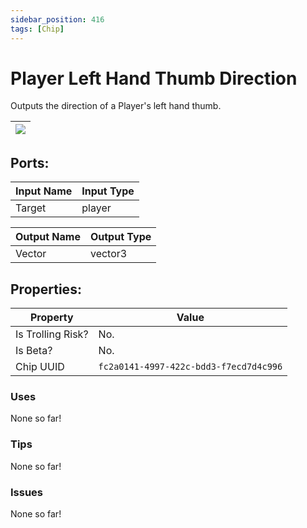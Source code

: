 ```yaml
---
sidebar_position: 416
tags: [Chip]
---
```


# Player Left Hand Thumb Direction


Outputs the direction of a Player's left hand thumb.

| ![](https://images-ext-2.discordapp.net/external/MPmIaQzlEPmgGWlgi-WxBBXt0Bjv_zWPkg1y1f_sy3s/https/www.recroomcircuits.com/image/circuit/absolute-value?width=206&height=108) |
|-----|

## Ports:

| Input Name | Input Type |
|-----------|-----------|
| Target | player |

| Output Name | Output Type |
|-----------|-----------|
| Vector | vector3 |

## Properties:

| Property  | Value |
|-------------------|-----------|
| Is Trolling Risk? | No. |
| Is Beta? | No. |
| Chip UUID | `fc2a0141-4997-422c-bdd3-f7ecd7d4c996` |

### Uses

None so far!

### Tips

None so far!

### Issues

None so far!